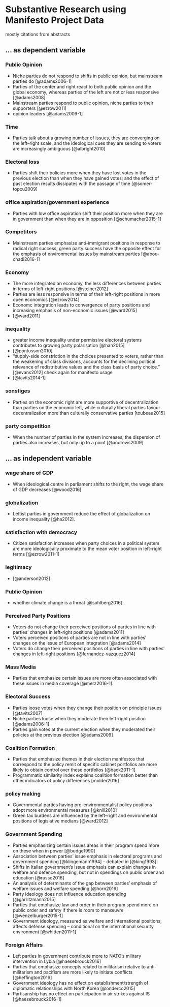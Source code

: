 # Substantive Research using Manifesto Project Data

mostly citations from abstracts

## ... as dependent variable


### Public Opinion
* Niche parties do not respond to shifts in public opinion, but mainstream parties do [@adams2006-1]
* Parties of the center and right react to both public opinion and the global economy, whereas parties of the left are not or less responsive [@adams2008]
* Mainstream parties respond to public opinion, niche parties to their supporters [@ezrow2011]
* opinion leaders [@adams2009-1]


### Time 

* Parties talk about a growing number of issues, they are converging on the left–right scale, and the ideological cues they are sending to voters are increasingly ambiguous [@albright2010]

### Electoral loss

* Parties shift their policies more when they have lost votes in the previous election than when they have gained votes; and the effect of past election results dissipates with the passage of time [@somer-topcu2009]

### office aspiration/government experience

* Parties with low office aspiration shift their position more when they are in government than when they are in opposition [@schumacher2015-1]

### Competitors

* Mainstream parties emphasize anti-immigrant positions in response to radical right success, green party success have the opposite effect for the emphasis of environmental issues by mainstream parties [@abou-chadi2016-1] 


### Economy

* The more integrated an economy, the less differences between parties in terms of left-right positions [@steiner2012]
* Parties are less responsive in terms of their left-right positions in more open economics [@ezrow2014]
* Economc integration leads to convergence of party positions and increasing emphasis of non-economic issues [@ward2015]
* [@ward2011]


### inequality
* greater income inequality under permissive electoral systems contributes to growing party polarisation [@han2015]
* [@pontusson2010]
* "supply-side constriction in the choices presented to voters, rather than the weakening of class divisions, accounts for the declining political relevance of redistributive values and the class basis of party choice." [@evans2012] check again for manifesto usage
* [@tavits2014-1]

### sonstiges
* Parties on the economic right are more supportive of decentralization than parties on the economic left, while culturally liberal parties favour decentralization more than culturally conservative parties [toubeau2015]

### party competition
* When the number of parties in the system increases, the dispersion of parties also increases, but only up to a point [@andrews2009]

## ... as independent variable

### wage share of GDP
* When ideological centre in parliament shifts to the right, the wage share of GDP decreases [@wood2016]

### globalization
* Leftist parties in government reduce the effect of globalization on income inequality [@ha2012].

### satisfaction with democracy
* Citizen satisfaction increases when party choices in a political system are more ideologically proximate to the mean voter position in left–right terms [@ezrow2011-1]

### legitimacy
* [@anderson2012]

### Public Opinion

* whether climate change is a threat [@sohlberg2016]. 

### Perceived Party Positions

* Voters do not change their perceived positions of parties in line with parties' changes in left-right positions [@adams2011]
* Voters perceived positions of parties are not in line with parties' changes on the issue of European integration [@adams2014]
* Voters do change their perceived positions of parties in line with parties' changes in left-right positions [@fernandez-vazquez2014]


### Mass Media

* Parties that emphasize certain issues are more often associated with these issues in media coverage [@merz2016-1].

### Electoral Success

* Parties loose votes when they change their position on principle issues [@tavits2007]
* Niche parties loose when they moderate their left-right position [@adams2006-1]
* Parties gain votes at the current election when they moderated their policies at the previous election [@adams2009]

### Coalition Formation

* Parties that emphasize themes in their election manifestos that correspond to the policy remit of specific cabinet portfolios are more likely to obtain control over these portfolios [@back2011-1]
* Programmatic similarity index explains coalition formation better than other indicators of policy differences [molder2016]


### policy making

* Governmental parties having pro-environmentalist policy positions adopt more environmental measures  [@knill2010]
* Green tax burdens are influenced by the left–right and environmental positions of legislative medians  [@ward2012]

### Government Spending

* Parties emphasizing certain issues areas in their program spend more on these when in power [@budge1990]
* Association between parties' issue emphasis in electoral programs and government spending  [@klingemann1994] -- debated in [@king1993]
* Shifts in Italian government's issue emphasis can explain changes in welfare and defence spending, but not in spendings on public order and education [@russo2016]
* An analysis of determinants of the gap between parties' emphasis of welfare issues and welfare spending  [@horn2016]
* Party ideology does not influence education spending [@garritzmann2015]
* Parties that emphasize law and order in their program spend more on public order and safety if there is room to manœuvre [@wenzelburger2015-1]
* Government ideology, measured as welfare and international positions, affects defense spending -- conditional on the international security environment [@whitten2011-1]

### Foreign Affairs

* Left parties in government contribute more to NATO's military intervention in Lybia [@haesebrouck2016]
* Parties that emphasize concepts related to militarism relative to anti-militarism and pacifism are more likely to initiate conflicts [@heffington2016]
* Government ideology has no effect on establishment/strength of diplomatic relationships with North Korea [@onderco2015]
* Partisanship has no effect on participation in air strikes against IS [@haesebrouck2016-1]

